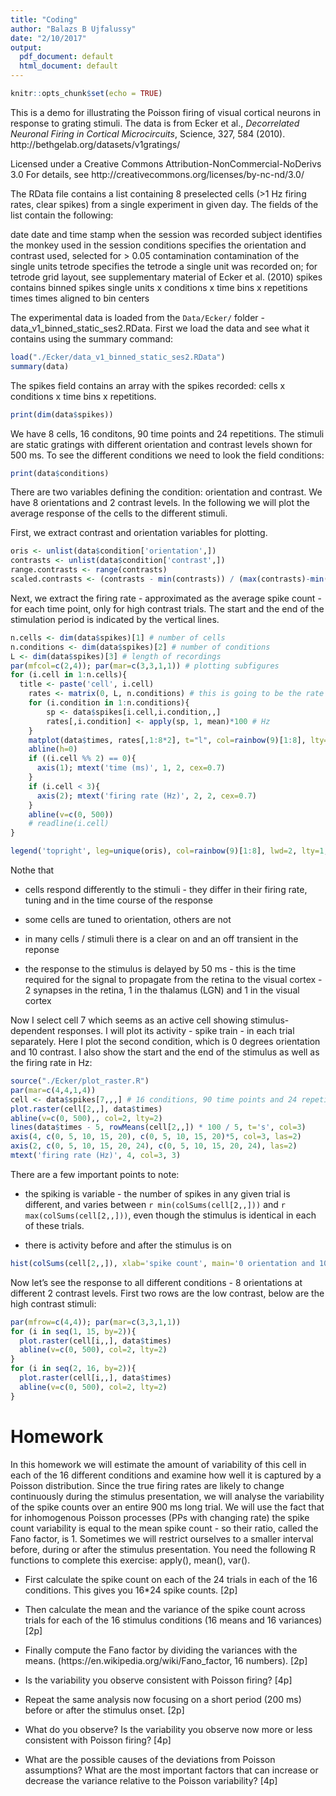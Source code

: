 ```yaml
---
title: "Coding"
author: "Balazs B Ujfalussy"
date: "2/10/2017"
output:
  pdf_document: default
  html_document: default
---
```


```r
knitr::opts_chunk$set(echo = TRUE)
```


This is a demo for illustrating the Poisson firing of visual cortical neurons in response to grating stimuli. The data is from Ecker et al., *Decorrelated Neuronal Firing in Cortical Microcircuits*, Science,  327, 584 (2010). http://bethgelab.org/datasets/v1gratings/

Licensed under a Creative Commons Attribution-NonCommercial-NoDerivs 3.0 For details, see http://creativecommons.org/licenses/by-nc-nd/3.0/

The RData file contains a list containing 8 preselected cells (>1 Hz firing rates, clear spikes) from a single experiment in given day. The fields of the list contain the following:

date              date and time stamp when the session was recorded
subject           identifies the monkey used in the session
conditions        specifies the orientation and contrast used, selected for > 0.05
contamination     contamination of the single units
tetrode           specifies the tetrode a single unit was recorded on; for tetrode grid layout, see supplementary material of Ecker et al. (2010)
spikes            contains binned spikes single units x conditions x time bins x repetitions
times             times aligned to bin centers

The experimental data is loaded from the `Data/Ecker/` folder - data_v1_binned_static_ses2.RData. First we load the data and see what it contains using the summary command:

```r
load("./Ecker/data_v1_binned_static_ses2.RData")
summary(data)
```


The spikes field contains an array with the spikes recorded: cells x conditions x time bins x repetitions.
```r
print(dim(data$spikes))
```
We have 8 cells, 16 conditons, 90 time points and 24 repetitions. The stimuli are static gratings with different orientation and contrast levels shown for 500 ms. To see the different conditions we need to look the field conditions:
```r
print(data$conditions)
```

There are two variables defining the condition: orientation and contrast. We have 8 orientations and 2 contrast levels. In the following we will plot the average response of the cells to the different stimuli. 

First, we extract contrast and orientation variables for plotting.
```r
oris <- unlist(data$condition['orientation',])
contrasts <- unlist(data$condition['contrast',])
range.contrasts <- range(contrasts)
scaled.contrasts <- (contrasts - min(contrasts)) / (max(contrasts)-min(contrasts)) * 2 + 1/2
```

Next, we extract the firing rate - approximated as the average spike count - for each time point, only for high contrast trials. The start and the end of the stimulation period is indicated by the vertical lines.

```r
n.cells <- dim(data$spikes)[1] # number of cells
n.conditions <- dim(data$spikes)[2] # number of conditions
L <- dim(data$spikes)[3] # length of recordings
par(mfcol=c(2,4)); par(mar=c(3,3,1,1)) # plotting subfigures
for (i.cell in 1:n.cells){
  title <- paste('cell', i.cell)
	rates <- matrix(0, L, n.conditions) # this is going to be the rate matrix for the cells
	for (i.condition in 1:n.conditions){
		sp <- data$spikes[i.cell,i.condition,,]
		rates[,i.condition] <- apply(sp, 1, mean)*100 # Hz
	}
	matplot(data$times, rates[,1:8*2], t="l", col=rainbow(9)[1:8], lty=1, lwd=1, axes=F, ylim=c(0, 200), main=title)
	abline(h=0)
	if ((i.cell %% 2) == 0){
	  axis(1); mtext('time (ms)', 1, 2, cex=0.7)
	}
	if (i.cell < 3){
	  axis(2); mtext('firing rate (Hz)', 2, 2, cex=0.7)
	}
	abline(v=c(0, 500))
	# readline(i.cell)
}

legend('topright', leg=unique(oris), col=rainbow(9)[1:8], lwd=2, lty=1, bty='n')

```

Nothe that

- cells respond differently to the stimuli - they differ in their firing rate, tuning and in the time course of the response

- some cells are tuned to orientation, others are not

- in many cells / stimuli there is a clear on and an off transient in the reponse

- the response to the stimulus is delayed by 50 ms - this is the time required for the signal to propagate from the retina to the visual cortex - 2 synapses in the retina, 1 in the thalamus (LGN) and 1 in the visual cortex


Now I select cell 7 which seems as an active cell showing stimulus-dependent responses. I will plot its activity - spike train - in each trial separately. Here I plot the second condition, which is 0 degrees orientation and 10 contrast. I also show the start and the end of the stimulus as well as the firing rate in Hz:

```r
source("./Ecker/plot_raster.R")
par(mar=c(4,4,1,4))
cell <- data$spikes[7,,,] # 16 conditions, 90 time points and 24 repetitions
plot.raster(cell[2,,], data$times)
abline(v=c(0, 500),, col=2, lty=2)
lines(data$times - 5, rowMeans(cell[2,,]) * 100 / 5, t='s', col=3)
axis(4, c(0, 5, 10, 15, 20), c(0, 5, 10, 15, 20)*5, col=3, las=2)
axis(2, c(0, 5, 10, 15, 20, 24), c(0, 5, 10, 15, 20, 24), las=2)
mtext('firing rate (Hz)', 4, col=3, 3)
```


There are a few important points to note:

- the spiking is variable - the number of spikes in any given trial is different, and varies between `r min(colSums(cell[2,,]))` and `r max(colSums(cell[2,,]))`, even though the stimulus is identical in each of these trials.

- there is activity before and after the stimulus is on



```r
hist(colSums(cell[2,,]), xlab='spike count', main='0 orientation and 10 contrast')
```

Now let's see the response to all different conditions - 8 orientations at different 2 contrast levels. First two rows are the low contrast, below are the high contrast stimuli:

```r
par(mfrow=c(4,4)); par(mar=c(3,3,1,1))
for (i in seq(1, 15, by=2)){
  plot.raster(cell[i,,], data$times)
  abline(v=c(0, 500), col=2, lty=2)
}
for (i in seq(2, 16, by=2)){
  plot.raster(cell[i,,], data$times)
  abline(v=c(0, 500), col=2, lty=2)
}
```



# Homework

In this homework we will estimate the amount of variability of this cell in each of the 16 different conditions and examine how well it is captured by a Poisson distribution. Since the true firing rates are likely to change continuously during the stimulus presentation, we will analyse the variability of the spike counts over an entire 900 ms long trial. We will use the fact that for inhomogenous Poisson processes (PPs with changing rate) the spike count variability is equal to the mean spike count - so their ratio, called the Fano factor, is 1.  Sometimes we will restrict ourselves to a smaller interval before, during or after the stimulus presentation. You need the following R functions to complete this exercise: apply(), mean(), var().

- First calculate the spike count on each of the 24 trials in each of the 16 conditions.  This gives you 16*24 spike counts. [2p]

- Then calculate the mean and the variance of the spike count across trials for each of the 16 stimulus conditions (16 means and 16 variances) [2p]

- Finally compute the Fano factor by dividing the variances with the means. (https://en.wikipedia.org/wiki/Fano_factor, 16 numbers). [2p]

- Is the variability you observe consistent with Poisson firing? [4p]

- Repeat the same analysis now focusing on a short period (200 ms) before or after the stimulus onset. [2p]

- What do you observe? Is the variability you observe now more or less consistent with Poisson firing? [4p]

- What are the possible causes of the deviations from Poisson assumptions? What are the most important factors that can increase or decrease the variance relative to the Poisson variability? [4p]

